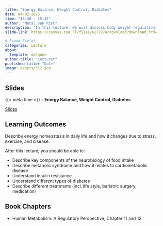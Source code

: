 ```yaml
---
title: "Energy Balance, Weight Control, Diabetes"
date: 04-02-2025
time: "13:30 - 15:15"
author: "Natal van Riel"
description: "In this lecture, we will discuss body weight regulation, obesity and diabetes."
slide-link: https://canvas.tue.nl/files/6277074/download?download_frd=1

# Fixed Fields
categories: Lecture
about:
  template: marquee
author-title: "Lecturer"
published-title: "Date"
image: assets/512.jpg
---
```


## Slides
::: slide-deck
{{< meta time >}} - **Energy Balance, Weight Control, Diabetes**

::: slides
[Slides]({{< meta slide-link >}})
:::
:::

## Learning Outcomes

::: {.callout-important title="Principal Learning Outcome 5"}
Describe energy homeostasis in daily life and how it changes due to stress, exercise, and disease.
:::

After this lecture, you should be able to:

- Describe key components of the neurobiology of food intake
- Describe metabolic syndrome and how it relates to cardiometabolic disease
- Understand insulin resistance
- Understand different types of diabetes
- Describe different treatments (incl. life style, bariatric surgery, medication)


## Book Chapters

- Human Metabolism: A Regulatory Perspective, Chapter 11 and 12
